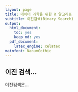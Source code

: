```yaml
---
layout: page
title: 데이터 과학을 위한 R 알고리즘
subtitle: 이진검색(Binary Search)
output:
  html_document: 
    toc: yes
    keep_md: yes
  pdf_document:
    latex_engine: xelatex
mainfont: NanumGothic
---
```




## 이진 검색...

이진검색은... 